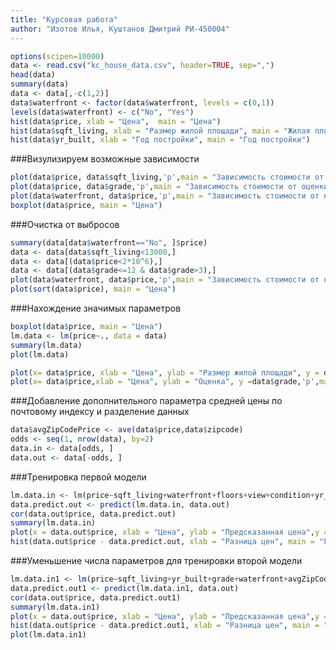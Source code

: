 ```yaml
---
title: "Курсовая работа"
author: "Изотов Илья, Куштанов Дмитрий РИ-450004"
---
```


```r
options(scipen=10000)
data <- read.csv("kc_house_data.csv", header=TRUE, sep=",")
head(data)
summary(data)
data <- data[,-c(1,2)]
data$waterfront <- factor(data$waterfront, levels = c(0,1))
levels(data$waterfront) <- c("No", "Yes")
hist(data$price, xlab = "Цена",  main = "Цена")
hist(data$sqft_living, xlab = "Размер жилой площади", main = "Жилая площадь")
hist(data$yr_built, xlab = "Год постройки", main = "Год постройки")
```


###Визулизируем возможные зависимости

```R
plot(data$price, data$sqft_living,'p',main = "Зависимость стоимости от размера жилой площади")
plot(data$price, data$grade,'p',main = "Зависимость стоимости от оценки")
plot(data$waterfront, data$price,'p',main = "Зависимость стоимости от наличия вида на набережную")
boxplot(data$price, main = "Цена")
```

###Очистка от выбросов

```r
summary(data[data$waterfront=="No", ]$price)
data <- data[data$sqft_living<13000,]
data <- data[(data$price<2*10^6),]
data <- data[(data$grade<=12 & data$grade>3),]
plot(data$waterfront, data$price,'p',main = "Зависимость стоимости от наличия вида на набережную")
plot(sort(data$price), main = "Цена")
```

###Нахождение значимых параметров

```r
boxplot(data$price, main = "Цена")
lm.data <- lm(price~., data = data)
summary(lm.data)
plot(lm.data)
```

```R
plot(x= data$price, xlab = "Цена", ylab = "Размер жилой площади", y = data$sqft_living,'p',main = "Зависимость стоимости от размера жилой площади")
plot(x= data$price,xlab = "Цена", ylab = "Оценка", y =data$grade,'p',main = "Зависимость стоимости от оценки")
```

###Добавление дополнительного параметра средней цены по почтовому индексу и разделение данных

```r
data$avgZipCodePrice <- ave(data$price,data$zipcode)
odds <- seq(1, nrow(data), by=2)
data.in <- data[odds, ]
data.out <- data[-odds, ]
```

###Тренировка первой модели

```r
lm.data.in <- lm(price~sqft_living+waterfront+floors+view+condition+yr_built+grade+bedrooms+bathrooms+lat+long+sqft_living15+avgZipCodePrice, data = data.in)
data.predict.out <- predict(lm.data.in, data.out)
cor(data.out$price, data.predict.out)
summary(lm.data.in)
plot(x = data.out$price, xlab = "Цена", ylab = "Предсказанная цена",y =  data.predict.out, main = "Зависимость проверяемых цен от предсказанных")
hist(data.out$price - data.predict.out, xlab = "Разница цен", main = "Гистограмма разницы предсказания")
```


###Уменьшение числа параметров для тренировки второй модели

```r
lm.data.in1 <- lm(price~sqft_living+yr_built+grade+waterfront+avgZipCodePrice, data = data.in)
data.predict.out1 <- predict(lm.data.in1, data.out)
cor(data.out$price, data.predict.out1)
summary(lm.data.in1)
plot(x = data.out$price, xlab = "Цена", ylab = "Предсказанная цена",y =  data.predict.out1, main = "Зависимость проверяемых цен от предсказанных")
hist(data.out$price - data.predict.out1, xlab = "Разница цен", main = "Гистограмма разницы предсказания")
plot(lm.data.in1)
```

